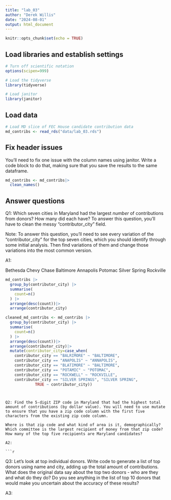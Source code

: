 ```yaml
---
title: "lab_03"
author: "Derek Willis"
date: "2024-08-01"
output: html_document
---
```


```r
knitr::opts_chunk$set(echo = TRUE)
```

## Load libraries and establish settings

```r
# Turn off scientific notation
options(scipen=999)

# Load the tidyverse
library(tidyverse)

# Load janitor
library(janitor)
```

## Load data

```r
# Load MD slice of FEC House candidate contribution data
md_contribs <- read_rds("data/lab_03.rds")
```

## Fix header issues

You'll need to fix one issue with the column names using janitor. Write a code block to do that, making sure that you save the results to the same dataframe.

```r
md_contribs <- md_contribs|>
  clean_names()
```


## Answer questions

Q1: Which seven cities in Maryland had the largest *number* of contributions from donors? How many did each have? To answer this question, you'll have to clean the messy "contributor_city" field.

Note: To answer this question, you'll need to see every variation of the "contributor_city" for the top seven cities, which you should identify through some initial analysis. Then find variations of them and change those variations into the most common version.

A1:

Bethesda
Chevy Chase
Baltimore
Annapolis
Potomac
Silver Spring
Rockville

```r
md_contribs |> 
  group_by(contributor_city) |> 
  summarise(
    count=n()
  ) |>
  arrange(desc(count))|>
  arrange(contributor_city)
```
```r
cleaned_md_contribs <- md_contribs |> 
  group_by(contributor_city) |> 
  summarise(
    count=n()
  ) |>
  arrange(desc(count))|>
  arrange(contributor_city)|>
  mutate(contributor_city=case_when(
    contributor_city == "BALRIMORE" ~ "BALTIMORE",
    contributor_city == "ANAPOLIS" ~ "ANNAPOLIS",
    contributor_city == "BLATIMORE" ~ "BALTIMORE",
    contributor_city == "POTAMIC" ~ "POTOMAC",
    contributor_city == "ROCKWELL" ~ "ROCKVILLE",
    contributor_city == "SILVER SPRINGS", "SILVER SPRING",
             TRUE ~ contributor_city))
```

```


Q2: Find the 5-digit ZIP code in Maryland that had the highest total amount of contributions (by dollar value). You will need to use mutate to ensure that you have a zip code column with the first five characters from the existing zip code column.

Where is that zip code and what kind of area is it, demographically? Which committee is the largest recipient of money from that zip code? How many of the top five recipients are Maryland candidates?

A2:

```r

```

Q3: Let's look at top individual donors. Write code to generate a list of top donors using name and city, adding up the total amount of contributions. What does the original data say about the top two donors - who are they and what do they do? Do you see anything in the list of top 10 donors that would make you uncertain about the accuracy of these results?

A3:

```r

```
